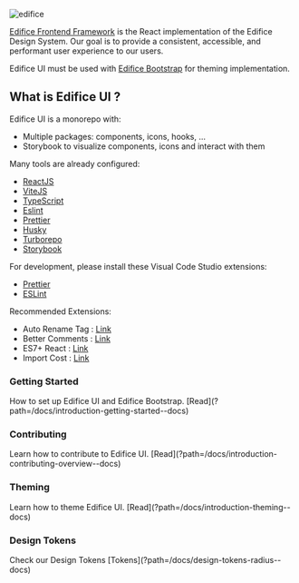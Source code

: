 
<Meta title="Introduction/Welcome" />

<style>
  {`
    * {box-sizing: border-box;}
    .card {
        background-color: rgb(255, 255, 255);
        border-radius: 16px;
        border: 2px solid rgb(230, 230, 230);
        display: flex;
        flex-direction: column;
        -webkit-box-pack: justify;
        justify-content: space-between;
        padding: 16px 24px;
        flex: 1 1 40%;
    }
  `}
</style>

![edifice](logo.svg)

[Edifice Frontend Framework](https://github.com/opendigitaleducation/edifice-frontend-framework) is the React implementation of the Edifice Design System.
Our goal is to provide a consistent, accessible, and performant user experience to our users.

Edifice UI must be used with [Edifice Bootstrap](?path=/docs/introduction-theming--docs) for theming implementation.

## What is Edifice UI ?

Edifice UI is a monorepo with:

- Multiple packages: components, icons, hooks, ...
- Storybook to visualize components, icons and interact with them

Many tools are already configured:

- [ReactJS](https://beta.reactjs.org/)
- [ViteJS](https://v3.vitejs.dev/guide/)
- [TypeScript](https://www.typescriptlang.org/)
- [Eslint](https://eslint.org/)
- [Prettier](https://prettier.io/)
- [Husky](https://github.com/typicode/husky)
- [Turborepo](https://turbo.build/repo)
- [Storybook](https://storybook.js.org/)

For development, please install these Visual Code Studio extensions:

- [Prettier](https://marketplace.visualstudio.com/items?itemName=esbenp.prettier-vscode)
- [ESLint](https://marketplace.visualstudio.com/items?itemName=dbaeumer.vscode-eslint)

Recommended Extensions:

- Auto Rename Tag : [Link](https://marketplace.visualstudio.com/items?itemName=formulahendry.auto-rename-tag)
- Better Comments : [Link](https://marketplace.visualstudio.com/items?itemName=aaron-bond.better-comments)
- ES7+ React : [Link](https://marketplace.visualstudio.com/items?itemName=dsznajder.es7-react-js-snippets)
- Import Cost : [Link](https://marketplace.visualstudio.com/items?itemName=wix.vscode-import-cost)

<div className="d-flex gap-16 flex-wrap">
  <div className="card">
    <h3>Getting Started</h3>
    How to set up Edifice UI and Edifice Bootstrap.
  [Read](?path=/docs/introduction-getting-started--docs)
  </div>

<div className="card">
  <h3>Contributing</h3>
  Learn how to contribute to Edifice UI. [Read](?path=/docs/introduction-contributing-overview--docs)
</div>

<div className="card">
  <h3>Theming</h3>
  Learn how to theme Edifice UI. [Read](?path=/docs/introduction-theming--docs)
</div>

  <div className="card">
    <h3>Design Tokens</h3>
    Check our Design Tokens
    [Tokens](?path=/docs/design-tokens-radius--docs)
  </div>
</div>
